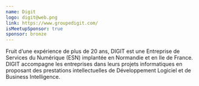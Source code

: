 ```yaml
---
name: Digit
logo: digit@web.png
link: https://www.groupedigit.com/
isMeetupSponsor: true
sponsor: bronze
---
```


Fruit d’une expérience de plus de 20 ans, DIGIT est une Entreprise de Services
du Numérique (ESN) implantée en Normandie et en Ile de France.
DIGIT accompagne les entreprises dans leurs projets informatiques en proposant
des prestations intellectuelles de Développement Logiciel et de Business
Intelligence.
